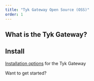 ```yaml
---
title: "Tyk Gateway Open Source (OSS)"
order: 1
---
```



## What is the Tyk Gateway?

<TykGatewayFeaturesInclude/>

## Install 
[Installation options](/tyk-self-managed#installation-options-for-tyk-self-managed) for the Tyk Gateway

Want to get started?

<ButtonLeft href="https://tyk.io/sign-up/" color="green" content="Discover Tyk OSS today" />
